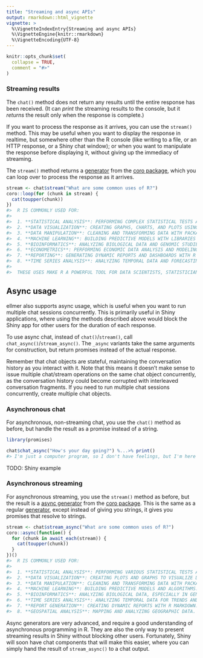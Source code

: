 ```yaml
---
title: "Streaming and async APIs"
output: rmarkdown::html_vignette
vignette: >
  %\VignetteIndexEntry{Streaming and async APIs}
  %\VignetteEngine{knitr::rmarkdown}
  %\VignetteEncoding{UTF-8}
---
```


```r
knitr::opts_chunk$set(
  collapse = TRUE,
  comment = "#>"
)
```


### Streaming results

The `chat()` method does not return any results until the entire response has been received. (It can _print_ the streaming results to the console, but it _returns_ the result only when the response is complete.)

If you want to process the response as it arrives, you can use the `stream()` method. This may be useful when you want to display the response in realtime, but somewhere other than the R console (like writing to a file, or an HTTP response, or a Shiny chat window); or when you want to manipulate the response before displaying it, without giving up the immediacy of streaming.

The `stream()` method returns a [generator](https://coro.r-lib.org/articles/generator.html) from the [coro package](https://coro.r-lib.org/), which you can loop over to process the response as it arrives.

```r
stream <- chat$stream("What are some common uses of R?")
coro::loop(for (chunk in stream) {
  cat(toupper(chunk))
})
#>  R IS COMMONLY USED FOR:
#>
#>  1. **STATISTICAL ANALYSIS**: PERFORMING COMPLEX STATISTICAL TESTS AND ANALYSES.
#>  2. **DATA VISUALIZATION**: CREATING GRAPHS, CHARTS, AND PLOTS USING PACKAGES LIKE  GGPLOT2.
#>  3. **DATA MANIPULATION**: CLEANING AND TRANSFORMING DATA WITH PACKAGES LIKE DPLYR AND TIDYR.
#>  4. **MACHINE LEARNING**: BUILDING PREDICTIVE MODELS WITH LIBRARIES LIKE CARET AND #>  RANDOMFOREST.
#>  5. **BIOINFORMATICS**: ANALYZING BIOLOGICAL DATA AND GENOMIC STUDIES.
#>  6. **ECONOMETRICS**: PERFORMING ECONOMIC DATA ANALYSIS AND MODELING.
#>  7. **REPORTING**: GENERATING DYNAMIC REPORTS AND DASHBOARDS WITH R MARKDOWN.
#>  8. **TIME SERIES ANALYSIS**: ANALYZING TEMPORAL DATA AND FORECASTING.
#>
#>  THESE USES MAKE R A POWERFUL TOOL FOR DATA SCIENTISTS, STATISTICIANS, AND RESEARCHERS.
```

## Async usage

ellmer also supports async usage, which is useful when you want to run multiple chat sessions concurrently. This is primarily useful in Shiny applications, where using the methods described above would block the Shiny app for other users for the duration of each response.

To use async chat, instead of `chat()`/`stream()`, call `chat_async()`/`stream_async()`. The `_async` variants take the same arguments for construction, but return promises instead of the actual response.

Remember that chat objects are stateful, maintaining the conversation history as you interact with it. Note that this means it doesn't make sense to issue multiple chat/stream operations on the same chat object concurrently, as the conversation history could become corrupted with interleaved conversation fragments. If you need to run multiple chat sessions concurrently, create multiple chat objects.

### Asynchronous chat

For asynchronous, non-streaming chat, you use the `chat()` method as before, but handle the result as a promise instead of a string.

```r
library(promises)

chat$chat_async("How's your day going?") %...>% print()
#> I'm just a computer program, so I don't have feelings, but I'm here to help you with any questions you have.
```

TODO: Shiny example

### Asynchronous streaming

For asynchronous streaming, you use the `stream()` method as before, but the result is a [async generator](https://coro.r-lib.org/reference/async_generator.html) from the [coro package](https://coro.r-lib.org/). This is the same as a regular [generator](https://coro.r-lib.org/articles/generator.html), except instead of giving you strings, it gives you promises that resolve to strings.

```r
stream <- chat$stream_async("What are some common uses of R?")
coro::async(function() {
  for (chunk in await_each(stream)) {
    cat(toupper(chunk))
  }
})()
#>  R IS COMMONLY USED FOR:
#>
#>  1. **STATISTICAL ANALYSIS**: PERFORMING VARIOUS STATISTICAL TESTS AND MODELS.
#>  2. **DATA VISUALIZATION**: CREATING PLOTS AND GRAPHS TO VISUALIZE DATA.
#>  3. **DATA MANIPULATION**: CLEANING AND TRANSFORMING DATA WITH PACKAGES LIKE DPLYR.
#>  4. **MACHINE LEARNING**: BUILDING PREDICTIVE MODELS AND ALGORITHMS.
#>  5. **BIOINFORMATICS**: ANALYZING BIOLOGICAL DATA, ESPECIALLY IN GENOMICS.
#>  6. **TIME SERIES ANALYSIS**: ANALYZING TEMPORAL DATA FOR TRENDS AND FORECASTS.
#>  7. **REPORT GENERATION**: CREATING DYNAMIC REPORTS WITH R MARKDOWN.
#>  8. **GEOSPATIAL ANALYSIS**: MAPPING AND ANALYZING GEOGRAPHIC DATA.
```

Async generators are very advanced, and require a good understanding of asynchronous programming in R. They are also the only way to present streaming results in Shiny without blocking other users. Fortunately, Shiny will soon have chat components that will make this easier, where you can simply hand the result of `stream_async()` to a chat output.
